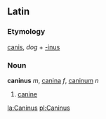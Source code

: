 ==Latin==
===Etymology===
[[canis]], ''dog'' + [[-inus]]
===Noun===
'''caninus''' ''m'', [[canina]] ''f'', [[caninum]] ''n''

#[[canine]]

[[la:Caninus]]
[[pl:Caninus]]